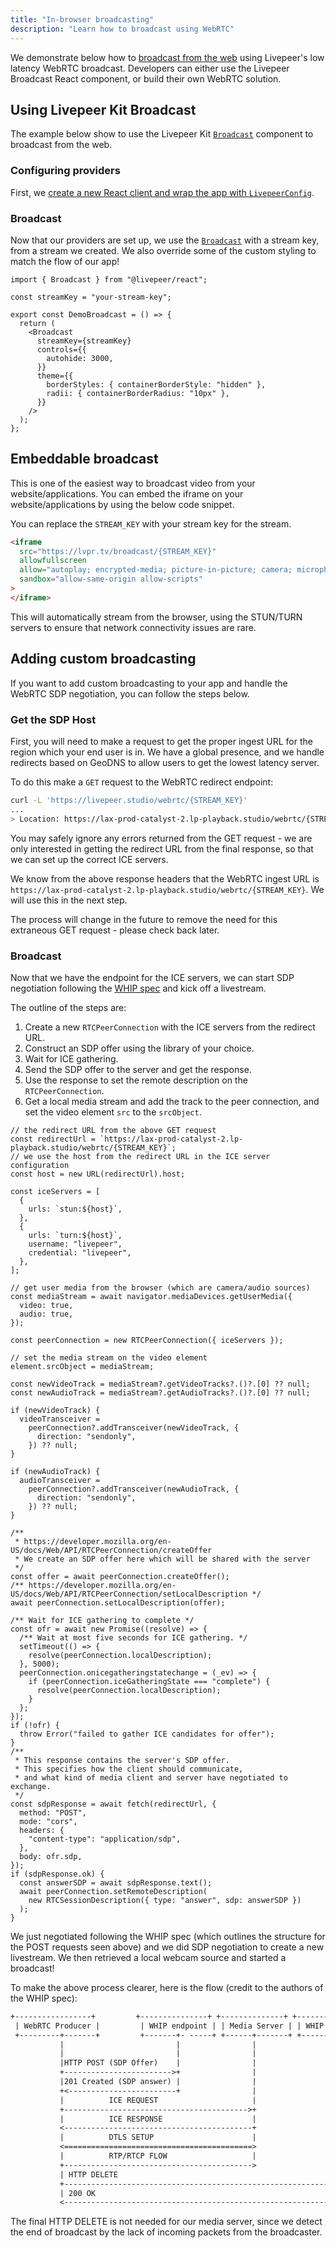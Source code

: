 ```yaml
---
title: "In-browser broadcasting"
description: "Learn how to broadcast using WebRTC"
---
```


We demonstrate below how to
[broadcast from the web](/developers/core-concepts/studio/in-browser-broadcast)
using Livepeer's low latency WebRTC broadcast. Developers can either use the
Livepeer Broadcast React component, or build their own WebRTC solution.

## Using Livepeer Kit Broadcast

The example below show to use the Livepeer Kit
[`Broadcast`](/kit/broadcast/Root) component to broadcast from the web.

### Configuring providers

First, we
[create a new React client and wrap the app with `LivepeerConfig`](/kit/getting-started).

### Broadcast

Now that our providers are set up, we use the [`Broadcast`](/kit/broadcast/Root)
with a stream key, from a stream we created. We also override some of the custom
styling to match the flow of our app!

```tsx Broadcast.tsx
import { Broadcast } from "@livepeer/react";

const streamKey = "your-stream-key";

export const DemoBroadcast = () => {
  return (
    <Broadcast
      streamKey={streamKey}
      controls={{
        autohide: 3000,
      }}
      theme={{
        borderStyles: { containerBorderStyle: "hidden" },
        radii: { containerBorderRadius: "10px" },
      }}
    />
  );
};
```

## Embeddable broadcast

This is one of the easiest way to broadcast video from your
website/applications. You can embed the iframe on your website/applications by
using the below code snippet.

You can replace the `STREAM_KEY` with your stream key for the stream.

```html
<iframe
  src="https://lvpr.tv/broadcast/{STREAM_KEY}"
  allowfullscreen
  allow="autoplay; encrypted-media; picture-in-picture; camera; microphone"
  sandbox="allow-same-origin allow-scripts"
>
</iframe>
```

This will automatically stream from the browser, using the STUN/TURN servers to
ensure that network connectivity issues are rare.

## Adding custom broadcasting

If you want to add custom broadcasting to your app and handle the WebRTC SDP
negotiation, you can follow the steps below.

### Get the SDP Host

First, you will need to make a request to get the proper ingest URL for the
region which your end user is in. We have a global presence, and we handle
redirects based on GeoDNS to allow users to get the lowest latency server.

To do this make a `GET` request to the WebRTC redirect endpoint:

```bash
curl -L 'https://livepeer.studio/webrtc/{STREAM_KEY}'
...
> Location: https://lax-prod-catalyst-2.lp-playback.studio/webrtc/{STREAM_KEY}
```

<Warning>
  You may safely ignore any errors returned from the GET request - we are only
  interested in getting the redirect URL from the final response, so that we can
  set up the correct ICE servers.
</Warning>

We know from the above response headers that the WebRTC ingest URL is
`https://lax-prod-catalyst-2.lp-playback.studio/webrtc/{STREAM_KEY}`. We will
use this in the next step.

<Warning>
  The process will change in the future to remove the need for this extraneous
  GET request - please check back later.
</Warning>

### Broadcast

Now that we have the endpoint for the ICE servers, we can start SDP negotiation
following the
[WHIP spec](https://www.ietf.org/archive/id/draft-ietf-wish-whip-01.html) and
kick off a livestream.

The outline of the steps are:

1. Create a new `RTCPeerConnection` with the ICE servers from the redirect URL.
2. Construct an SDP offer using the library of your choice.
3. Wait for ICE gathering.
4. Send the SDP offer to the server and get the response.
5. Use the response to set the remote description on the `RTCPeerConnection`.
6. Get a local media stream and add the track to the peer connection, and set
   the video element `src` to the `srcObject`.

```tsx
// the redirect URL from the above GET request
const redirectUrl = `https://lax-prod-catalyst-2.lp-playback.studio/webrtc/{STREAM_KEY}`;
// we use the host from the redirect URL in the ICE server configuration
const host = new URL(redirectUrl).host;

const iceServers = [
  {
    urls: `stun:${host}`,
  },
  {
    urls: `turn:${host}`,
    username: "livepeer",
    credential: "livepeer",
  },
];

// get user media from the browser (which are camera/audio sources)
const mediaStream = await navigator.mediaDevices.getUserMedia({
  video: true,
  audio: true,
});

const peerConnection = new RTCPeerConnection({ iceServers });

// set the media stream on the video element
element.srcObject = mediaStream;

const newVideoTrack = mediaStream?.getVideoTracks?.()?.[0] ?? null;
const newAudioTrack = mediaStream?.getAudioTracks?.()?.[0] ?? null;

if (newVideoTrack) {
  videoTransceiver =
    peerConnection?.addTransceiver(newVideoTrack, {
      direction: "sendonly",
    }) ?? null;
}

if (newAudioTrack) {
  audioTransceiver =
    peerConnection?.addTransceiver(newAudioTrack, {
      direction: "sendonly",
    }) ?? null;
}

/**
 * https://developer.mozilla.org/en-US/docs/Web/API/RTCPeerConnection/createOffer
 * We create an SDP offer here which will be shared with the server
 */
const offer = await peerConnection.createOffer();
/** https://developer.mozilla.org/en-US/docs/Web/API/RTCPeerConnection/setLocalDescription */
await peerConnection.setLocalDescription(offer);

/** Wait for ICE gathering to complete */
const ofr = await new Promise((resolve) => {
  /** Wait at most five seconds for ICE gathering. */
  setTimeout(() => {
    resolve(peerConnection.localDescription);
  }, 5000);
  peerConnection.onicegatheringstatechange = (_ev) => {
    if (peerConnection.iceGatheringState === "complete") {
      resolve(peerConnection.localDescription);
    }
  };
});
if (!ofr) {
  throw Error("failed to gather ICE candidates for offer");
}
/**
 * This response contains the server's SDP offer.
 * This specifies how the client should communicate,
 * and what kind of media client and server have negotiated to exchange.
 */
const sdpResponse = await fetch(redirectUrl, {
  method: "POST",
  mode: "cors",
  headers: {
    "content-type": "application/sdp",
  },
  body: ofr.sdp,
});
if (sdpResponse.ok) {
  const answerSDP = await sdpResponse.text();
  await peerConnection.setRemoteDescription(
    new RTCSessionDescription({ type: "answer", sdp: answerSDP })
  );
}
```

We just negotiated following the WHIP spec (which outlines the structure for the
POST requests seen above) and we did SDP negotiation to create a new livestream.
We then retrieved a local webcam source and started a broadcast!

To make the above process clearer, here is the flow (credit to the authors of
the WHIP spec):

```txt WHIP Outline
+-----------------+         +---------------+ +--------------+ +----------------+
 | WebRTC Producer |         | WHIP endpoint | | Media Server | | WHIP Resource  |
 +---------+-------+         +-------+- -----+ +------+-------+ +--------|-------+
           |                         |                |                  |
           |                         |                |                  |
           |HTTP POST (SDP Offer)    |                |                  |
           +------------------------>+                |                  |
           |201 Created (SDP answer) |                |                  |
           +<------------------------+                |                  |
           |          ICE REQUEST                     |                  |
           +----------------------------------------->+                  |
           |          ICE RESPONSE                    |                  |
           <------------------------------------------+                  |
           |          DTLS SETUP                      |                  |
           <==========================================>                  |
           |          RTP/RTCP FLOW                   |                  |
           +------------------------------------------>                  |
           | HTTP DELETE                                                 |
           +------------------------------------------------------------>+
           | 200 OK                                                      |
           <-------------------------------------------------------------x
```

The final HTTP DELETE is not needed for our media server, since we detect the
end of broadcast by the lack of incoming packets from the broadcaster.

